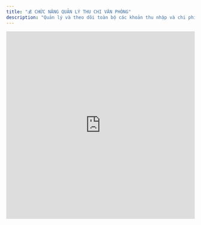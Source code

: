```yaml
---
title: "💰 CHỨC NĂNG QUẢN LÝ THU CHI VĂN PHÒNG"
description: "Quản lý và theo dõi toàn bộ các khoản thu nhập và chi phí phát sinh trong hoạt động văn phòng, đảm bảo minh bạch tài chính và kiểm soát dòng tiền hiệu quả."
---
```


<iframe width="100%" height="500px" style={{ boxShadow:"0 2px 8px 0 rgba(63,69,81,0.16)",borderRadius:"15px" }} allowtransparency="true" allowfullscreen="true" scrolling="no" title="Embedded DrawSQL IFrame" frameborder="0" src="https://drawsql.app/teams/a-2035/diagrams/quanlithuchi/embed" />

## 🎯 TỔNG QUAN

**Mục đích:** Quản lý và theo dõi toàn bộ các khoản thu nhập và chi phí phát sinh trong hoạt động văn phòng, đảm bảo minh bạch tài chính và kiểm soát dòng tiền hiệu quả.

**Bối cảnh nghiệp vụ:**

- **Quy trình vận hành:** Đề xuất → Phê duyệt → Thực hiện → Ghi nhận → Báo cáo
- **Logic nghiệp vụ:** Phân loại thu/chi, kiểm soát ngân sách, theo dõi công nợ, đối soát tài khoản
- **Tác động kinh doanh:** Kiểm soát chi phí, tối ưu dòng tiền, minh bạch tài chính, hỗ trợ ra quyết định

**Tổng quan Loại việc & Luồng nghiệp vụ**

| Tên              | Luồng tiến trình                           | Mô tả ngắn                                              |
| :--------------- | :----------------------------------------- | :------------------------------------------------------ |
| Khoản Thu        | ĐỀ XUẤT → DUYỆT → THỰC HIỆN → GHI NHẬN     | Quản lý các khoản thu từ khách hàng, hợp đồng, lãi suất |
| Khoản Chi        | ĐỀ XUẤT → DUYỆT → THỰC HIỆN → GHI NHẬN     | Quản lý chi phí vận hành, mua sắm, thanh toán           |
| Tạm Ứng          | ĐỀ XUẤT → DUYỆT → CHI TẠM ỨNG → QUYẾT TOÁN | Quản lý việc tạm ứng và quyết toán cho nhân viên        |
| Công Nợ Phải Thu | TẠO MỚI → THEO DÕI → THU TIỀN → THANH LÝ   | Quản lý các khoản nợ khách hàng chưa thanh toán         |
| Công Nợ Phải Trả | TẠO MỚI → THEO DÕI → THANH TOÁN → THANH LÝ | Quản lý các khoản nợ cần trả cho nhà cung cấp           |
| Đối Soát         | TẠO MỚI → THỰC HIỆN → HOÀN THÀNH           | Đối soát số liệu với ngân hàng, báo cáo tài chính       |

**Tóm tắt kỹ thuật**

- **6 loại việc chính**: Khoản Thu, Khoản Chi, Tạm Ứng, Công Nợ Phải Thu, Công Nợ Phải Trả, Đối Soát
- **24 trạng thái** quy trình từ đề xuất đến hoàn thành
- **32 trường dữ liệu** thu thập thông tin tài chính đầy đủ
- **12 quy tắc tự động hóa** xử lý thông báo và cập nhật
- **2 kết nối app ngoài**: Ngân hàng (Sepay), Kế toán
- **6 giao diện làm việc**: Danh sách, Kanban, Lịch, Timeline, Dashboard, Công nợ
- **8 bộ lọc thông minh** với cảnh báo tự động
- **10 khối trình bày báo cáo**: Biểu đồ thu chi, Dòng tiền, Ngân sách, Công nợ
- **3 vai trò** chuyên biệt: Nhân viên, Kế toán, Quản lý tài chính

## 📋 LOẠI VIỆC & NGHIỆP VỤ

### **1. Khoản Thu**

#### **Mô tả nghiệp vụ**

- **Mô tả nghiệp vụ**: Quản lý các khoản thu nhập từ hoạt động kinh doanh, thanh toán của khách hàng, lãi suất đầu tư
- **Ví dụ**: Thu tiền từ khách hàng ABC thanh toán hóa đơn 50 triệu VND; Thu lãi suất tiết kiệm ngân hàng 5 triệu VND

#### **Luồng tiến trình**

```
ĐỀ XUẤT → DUYỆT → THỰC HIỆN → GHI NHẬN
              ↓           ↓
          TỪ CHỐI    TẠM DỪNG → THỰC HIỆN
                              ↓
                          HỦY BỎ
```

**Bảng chi tiết các Trạng thái**

| Trạng thái | Nghiệp vụ                                      | Cài đặt nâng cao                                                                 |
| :--------- | :--------------------------------------------- | :------------------------------------------------------------------------------- |
| ĐỀ XUẤT    | Tạo đề xuất khoản thu, nhập thông tin chi tiết | **Phân quyền**: Nhân viên, Kế toán                                               |
| DUYỆT      | Quản lý xem xét và phê duyệt khoản thu         | **Phân quyền**: Quản lý tài chính; **Điều kiện**: Có đầy đủ thông tin khách hàng |
| TỪ CHỐI    | Khoản thu không được duyệt, ghi rõ lý do       | **Tự động hoá**: Gửi thông báo lý do từ chối                                     |
| THỰC HIỆN  | Tiến hành thu tiền thực tế                     | **Màn hình nhập**: Số tiền thực thu, Phương thức thu                             |
| TẠM DỪNG   | Tạm dừng việc thu do vấn đề phát sinh          | **Tự động hoá**: Tạo nhắc việc theo dõi                                          |
| GHI NHẬN   | Ghi nhận khoản thu vào sổ sách                 | **Tự động hoá**: Cập nhật báo cáo dòng tiền                                      |
| HỦY BỎ     | Hủy bỏ khoản thu                               | **Phân quyền**: Quản lý tài chính                                                |

#### **Màn hình trường dữ liệu**

| Nhóm thông tin      | Trường dữ liệu                                                      | Ghi chú                       |
| :------------------ | :------------------------------------------------------------------ | :---------------------------- |
| Thông tin cơ bản    | Mã khoản thu, Tiêu đề, Mô tả, Ngày đề xuất                          | Định danh và mô tả khoản thu  |
| Thông tin tài chính | Số tiền dự kiến, Đơn vị tiền tệ, Loại thu, Danh mục thu             | Chi tiết về số liệu tài chính |
| Thông tin đối tác   | Khách hàng/Đơn vị trả, Hợp đồng liên quan, Hóa đơn/Chứng từ         | Thông tin về nguồn thu        |
| Thực hiện           | Ngày thu dự kiến, Phương thức thu, Tài khoản nhận, Số tiền thực thu | Chi tiết thực hiện thu tiền   |

### **2. Khoản Chi**

#### **Mô tả nghiệp vụ**

- **Mô tả nghiệp vụ**: Quản lý các khoản chi phí vận hành, mua sắm thiết bị, thanh toán nhà cung cấp, chi phí nhân sự
- **Ví dụ**: Chi phí mua máy tính cho phòng IT 30 triệu VND; Thanh toán tiền điện văn phòng tháng 3 năm 2024

#### **Luồng tiến trình**

```
ĐỀ XUẤT → DUYỆT → THỰC HIỆN → GHI NHẬN
              ↓           ↓
          TỪ CHỐI    TẠM DỪNG → THỰC HIỆN
                              ↓
                          HỦY BỎ
```

**Bảng chi tiết các Trạng thái**

| Trạng thái | Nghiệp vụ                                   | Cài đặt nâng cao                                                             |
| :--------- | :------------------------------------------ | :--------------------------------------------------------------------------- |
| ĐỀ XUẤT    | Tạo đề xuất chi tiêu, justification chi phí | **Phân quyền**: Nhân viên, Trưởng phòng                                      |
| DUYỆT      | Xem xét tính hợp lý và phê duyệt            | **Điều kiện**: Trong ngân sách được duyệt; **Phân quyền**: Quản lý tài chính |
| TỪ CHỐI    | Không duyệt chi tiêu, có lý do rõ ràng      | **Tự động hoá**: Thông báo lý do và hướng dẫn                                |
| THỰC HIỆN  | Tiến hành chi tiền, mua sắm                 | **Màn hình nhập**: Hóa đơn thực tế, Số tiền chi                              |
| TẠM DỪNG   | Tạm dừng thực hiện do vấn đề                | **Tự động hoá**: Nhắc việc review định kỳ                                    |
| GHI NHẬN   | Ghi nhận chi phí vào sổ sách                | **Tự động hoá**: Cập nhật ngân sách còn lại                                  |
| HỦY BỎ     | Hủy khoản chi                               | **Phân quyền**: Quản lý tài chính                                            |

#### **Màn hình trường dữ liệu**

| Nhóm thông tin      | Trường dữ liệu                                                     | Ghi chú                       |
| :------------------ | :----------------------------------------------------------------- | :---------------------------- |
| Thông tin cơ bản    | Mã khoản chi, Tiêu đề, Mô tả, Ngày đề xuất                         | Định danh và mô tả khoản chi  |
| Thông tin tài chính | Số tiền dự kiến, Đơn vị tiền tệ, Loại chi, Danh mục chi            | Chi tiết về số liệu tài chính |
| Thông tin đối tác   | Nhà cung cấp, Hợp đồng mua, Báo giá                                | Thông tin về đối tác chi trả  |
| Thực hiện           | Ngày chi dự kiến, Phương thức chi, Tài khoản chi, Số tiền thực chi | Chi tiết thực hiện chi trả    |

### **3. Tạm Ứng**

#### **Mô tả nghiệp vụ**

- **Mô tả nghiệp vụ**: Quản lý việc tạm ứng tiền cho nhân viên thực hiện công việc và quyết toán sau khi hoàn thành
- **Ví dụ**: Tạm ứng 10 triệu cho nhân viên đi công tác; Tạm ứng 5 triệu mua văn phòng phẩm khẩn cấp

#### **Luồng tiến trình**

```
ĐỀ XUẤT → DUYỆT → CHI TẠM ỨNG → QUYẾT TOÁN
              ↓              ↓
          TỪ CHỐI      TẠM DỪNG → CHI TẠM ỨNG
                                    ↓
                               HỦY BỎ
```

**Bảng chi tiết các Trạng thái**

| Trạng thái  | Nghiệp vụ                            | Cài đặt nâng cao                                      |
| :---------- | :----------------------------------- | :---------------------------------------------------- |
| ĐỀ XUẤT     | Đề xuất tạm ứng, nêu rõ mục đích     | **Phân quyền**: Nhân viên                             |
| DUYỆT       | Xem xét và phê duyệt tạm ứng         | **Phân quyền**: Trưởng phòng, Kế toán                 |
| TỪ CHỐI     | Từ chối tạm ứng                      | **Tự động hoá**: Thông báo lý do từ chối              |
| CHI TẠM ỨNG | Chi tiền tạm ứng cho nhân viên       | **Tự động hoá**: Tạo nhắc việc quyết toán             |
| TẠM DỪNG    | Tạm dừng chi do vấn đề               | **Tự động hoá**: Cảnh báo quá hạn                     |
| QUYẾT TOÁN  | Quyết toán chi tiết, hoàn trả nếu có | **Màn hình nhập**: Hóa đơn chứng từ, Số tiền thực chi |
| HỦY BỎ      | Hủy tạm ứng                          | **Phân quyền**: Kế toán                               |

#### **Màn hình trường dữ liệu**

| Nhóm thông tin      | Trường dữ liệu                                        | Ghi chú                     |
| :------------------ | :---------------------------------------------------- | :-------------------------- |
| Thông tin tạm ứng   | Mã tạm ứng, Mục đích, Người đề xuất, Ngày đề xuất     | Thông tin cơ bản về tạm ứng |
| Thông tin tài chính | Số tiền tạm ứng, Thời hạn quyết toán, Loại chi phí    | Chi tiết tài chính          |
| Quyết toán          | Số tiền thực chi, Số tiền hoàn lại, Chứng từ đính kèm | Thông tin quyết toán        |

### **4. Công Nợ Phải Thu**

#### **Mô tả nghiệp vụ**

- **Mô tả nghiệp vụ**: Quản lý các khoản tiền mà khách hàng/đối tác nợ công ty, theo dõi hạn thanh toán và đòi nợ
- **Ví dụ**: Khách hàng XYZ nợ 100 triệu từ hóa đơn tháng 2, hạn thanh toán 15/3; Công ty ABC chưa thanh toán tiền dịch vụ tư vấn 50 triệu

#### **Luồng tiến trình**

```
TẠO MỚI → THEO DÕI → THU TIỀN → THANH LÝ
              ↓           ↓
          QUÁ HẠN    ĐIỀU CHỈNH → THEO DÕI
              ↓
         XỬ LÝ NỢ XẤU
```

**Bảng chi tiết các Trạng thái**

| Trạng thái   | Nghiệp vụ                             | Cài đặt nâng cao                                                  |
| :----------- | :------------------------------------ | :---------------------------------------------------------------- |
| TẠO MỚI      | Tạo khoản công nợ từ hóa đơn/hợp đồng | **Tự động hoá**: Tự động tạo từ Khoản Thu khi chưa nhận được tiền |
| THEO DÕI     | Theo dõi tiến độ thanh toán           | **Tự động hoá**: Nhắc việc theo dõi trước hạn 3 ngày              |
| QUÁ HẠN      | Công nợ đã quá hạn thanh toán         | **Tự động hoá**: Gửi thông báo nhắc nở khách hàng                 |
| ĐIỀU CHỈNH   | Điều chỉnh số tiền hoặc thời hạn      | **Phân quyền**: Kế toán, Quản lý tài chính                        |
| THU TIỀN     | Đã thu được tiền từ khách hàng        | **Tự động hoá**: Cập nhật báo cáo dòng tiền                       |
| XỬ LÝ NỢ XẤU | Xử lý nợ khó đòi hoặc nợ xấu          | **Phân quyền**: Quản lý tài chính                                 |
| THANH LÝ     | Hoàn tất xử lý công nợ                | **Tự động hoá**: Cập nhật báo cáo công nợ                         |

#### **Màn hình trường dữ liệu**

| Nhóm thông tin      | Trường dữ liệu                                                  | Ghi chú                      |
| :------------------ | :-------------------------------------------------------------- | :--------------------------- |
| Thông tin nợ        | Mã công nợ, Khách hàng/Đối tác, Hóa đơn gốc, Ngày phát sinh     | Thông tin cơ bản về khoản nợ |
| Thông tin tài chính | Số tiền gốc, Số tiền đã thu, Số tiền còn lại, Tiền phạt trễ hạn | Chi tiết về số liệu nợ       |
| Thời hạn            | Ngày đến hạn, Số ngày quá hạn, Ghi chú xử lý                    | Thông tin về thời gian       |
| Xử lý               | Biện pháp đòi nợ, Tình trạng xử lý, Kết quả                     | Chi tiết về việc xử lý nợ    |

### **5. Công Nợ Phải Trả**

#### **Mô tả nghiệp vụ**

- **Mô tả nghiệp vụ**: Quản lý các khoản tiền công ty cần trả cho nhà cung cấp, đối tác, theo dõi hạn thanh toán
- **Ví dụ**: Nợ công ty vệ sinh ABC 20 triệu tiền dịch vụ tháng 3; Nợ nhà cung cấp văn phòng phẩm 15 triệu đã mua hàng

#### **Luồng tiến trình**

```
TẠO MỚI → THEO DÕI → THANH TOÁN → THANH LÝ
              ↓           ↓
          QUÁ HẠN    ĐIỀU CHỈNH → THEO DÕI
              ↓
         THƯƠNG LƯỢNG
```

**Bảng chi tiết các Trạng thái**

| Trạng thái   | Nghiệp vụ                           | Cài đặt nâng cao                                              |
| :----------- | :---------------------------------- | :------------------------------------------------------------ |
| TẠO MỚI      | Tạo khoản phải trả từ hóa đơn mua   | **Tự động hoá**: Tự động tạo từ Khoản Chi khi chưa thanh toán |
| THEO DÕI     | Theo dõi đến hạn thanh toán         | **Tự động hoá**: Nhắc việc chuẩn bị thanh toán trước 5 ngày   |
| QUÁ HẠN      | Đã quá hạn thanh toán               | **Tự động hoá**: Cảnh báo ưu tiên thanh toán                  |
| ĐIỀU CHỈNH   | Thỏa thuận lại điều kiện thanh toán | **Phân quyền**: Quản lý tài chính                             |
| THƯƠNG LƯỢNG | Đàm phán gia hạn hoặc giảm trừ      | **Phân quyền**: Quản lý tài chính                             |
| THANH TOÁN   | Đã thanh toán cho nhà cung cấp      | **Tự động hoá**: Ghi nhận vào sổ chi                          |
| THANH LÝ     | Hoàn tất nghĩa vụ thanh toán        | **Tự động hoá**: Cập nhật báo cáo công nợ                     |

#### **Màn hình trường dữ liệu**

| Nhóm thông tin      | Trường dữ liệu                                                      | Ghi chú                            |
| :------------------ | :------------------------------------------------------------------ | :--------------------------------- |
| Thông tin nợ        | Mã công nợ, Nhà cung cấp, Hóa đơn mua, Ngày phát sinh               | Thông tin cơ bản về khoản phải trả |
| Thông tin tài chính | Số tiền gốc, Số tiền đã trả, Số tiền còn lại, Chiết khấu được hưởng | Chi tiết về số liệu nợ             |
| Thời hạn            | Ngày đến hạn, Số ngày quá hạn, Điều kiện thanh toán                 | Thông tin về thời gian             |
| Xử lý               | Kế hoạch thanh toán, Tình trạng thương lượng, Ghi chú               | Chi tiết về việc xử lý             |

### **6. Đối Soát**

#### **Mô tả nghiệp vụ**

- **Mô tả nghiệp vụ**: Đối soát số liệu thu chi với sổ sách ngân hàng, báo cáo tài chính để đảm bảo tính chính xác
- **Ví dụ**: Đối soát thu chi tháng 3/2024 với sao kê ngân hàng; Đối soát công nợ với các nhà cung cấp

#### **Luồng tiến trình**

```
TẠO MỚI → THỰC HIỆN → HOÀN THÀNH
                ↓
           TẠM DỪNG → THỰC HIỆN
```

#### **Màn hình trường dữ liệu**

| Nhóm thông tin     | Trường dữ liệu                                         | Ghi chú                    |
| :----------------- | :----------------------------------------------------- | :------------------------- |
| Thông tin đối soát | Kỳ đối soát, Loại đối soát, Người thực hiện            | Thông tin về việc đối soát |
| Kết quả            | Số liệu hệ thống, Số liệu thực tế, Chênh lệch, Ghi chú | Chi tiết kết quả đối soát  |

#### **Mối quan hệ giữa các Loại việc**

**Kết nối Loại việc**

| 2 Loại việc kết nối          | Mô tả                                                     |
| :--------------------------- | :-------------------------------------------------------- |
| Khoản Thu ↔ Công Nợ Phải Thu | Khoản Thu chưa nhận tiền sẽ tự động tạo Công Nợ Phải Thu  |
| Khoản Chi ↔ Công Nợ Phải Trả | Khoản Chi chưa thanh toán sẽ tự động tạo Công Nợ Phải Trả |
| Tạm Ứng ↔ Khoản Chi          | Quyết toán Tạm Ứng có thể tạo ra các Khoản Chi cụ thể     |
| Đối Soát ↔ Tất cả loại việc  | Đối Soát cần tham chiếu đến tất cả giao dịch thu chi      |

**Trường chọn Đầu việc**

| Tên trường           | Tham chiếu                  | Mô tả                                              |
| :------------------- | :-------------------------- | :------------------------------------------------- |
| Hóa đơn gốc          | Công Nợ → Khoản Thu/Chi     | Công nợ tham chiếu đến hóa đơn phát sinh ban đầu   |
| Thanh toán liên quan | Công Nợ → Khoản Thu/Chi     | Liên kết với các lần thanh toán từng phần          |
| Đối soát liên quan   | Đối Soát → Tất cả loại việc | Đối soát tham chiếu đến các giao dịch cần kiểm tra |

**Trường bảng dữ liệu**

| Loại việc & Tên trường              | Tham chiếu                                | Cột thủ công                           |
| :---------------------------------- | :---------------------------------------- | :------------------------------------- |
| Đối Soát - Bảng chi tiết giao dịch  | Khoản Thu/Chi → Số tiền, Ngày, Trạng thái | Ghi chú đối soát, Chênh lệch, Xác nhận |
| Công Nợ Phải Thu - Lịch sử thu tiền | Khoản Thu → Số tiền thu, Ngày thu         | Ghi chú thu tiền, Phí ngân hàng        |

## 👥 VAI TRÒ

| Tên vai trò         | Mô tả                                               | Phân quyền & Thông báo                                                   |
| :------------------ | :-------------------------------------------------- | :----------------------------------------------------------------------- |
| Nhân viên Tài chính | Nhân viên thực hiện các nghiệp vụ thu chi hàng ngày | Tạo đề xuất, cập nhật thông tin; Nhận thông báo về trạng thái đề xuất    |
| Kế toán             | Kiểm soát và ghi sổ các giao dịch tài chính         | Duyệt khoản chi nhỏ, ghi nhận sổ sách; Nhận thông báo tất cả giao dịch   |
| Quản lý Tài chính   | Phê duyệt các khoản thu chi quan trọng              | Duyệt khoản lớn, xem báo cáo tổng hợp; Nhận thông báo cảnh báo ngân sách |

## ⚙️ TỰ ĐỘNG HOÁ

### **Quy tắc tự động trên tiến trình**

| Loại việc & Trạng thái     | Hành động tự động                                           |
| :------------------------- | :---------------------------------------------------------- |
| Khoản Thu → GHI NHẬN       | Cập nhật dòng tiền, gửi thông báo hoàn thành                |
| Khoản Chi → GHI NHẬN       | Trừ ngân sách, cập nhật báo cáo chi phí                     |
| Tạm Ứng → CHI TẠM ỨNG      | Tạo nhắc việc quyết toán sau 15 ngày                        |
| Công Nợ Phải Thu → QUÁ HẠN | Gửi email nhắc nở khách hàng, thông báo nhân viên phụ trách |
| Công Nợ Phải Trả → QUÁ HẠN | Cảnh báo ưu tiên thanh toán, thông báo quản lý tài chính    |
| Tất cả → TỪ CHỐI           | Gửi email thông báo lý do từ chối                           |

### **Quy tắc chạy ngầm**

| Tên quy tắc                 | Cách kích hoạt                   | Hành động tự động                                       |
| :-------------------------- | :------------------------------- | :------------------------------------------------------ |
| Tạo công nợ từ thu chi      | Khi Khoản Thu/Chi quá hạn 7 ngày | Tự động tạo Công Nợ tương ứng                           |
| Cảnh báo công nợ quá hạn    | Lịch trình hàng ngày             | Gửi danh sách công nợ quá hạn cho Quản lý               |
| Cảnh báo quá hạn quyết toán | Lịch trình hàng ngày             | Gửi thông báo những tạm ứng quá 30 ngày chưa quyết toán |
| Báo cáo thu chi tuần        | Lịch trình thứ 2 hàng tuần       | Gửi báo cáo tổng hợp thu chi và công nợ tuần qua        |
| Cảnh báo ngân sách          | Khi cập nhật khoản chi           | Cảnh báo khi chi phí vượt 80% ngân sách tháng           |
| Nhắc thanh toán sắp đến hạn | Lịch trình hàng ngày             | Nhắc các khoản phải trả sắp đến hạn trong 5 ngày        |

### **Kết nối app ngoài**

| Tên quy tắc & App ngoài             | Cách kích hoạt          | Hành động tự động                                |
| :---------------------------------- | :---------------------- | :----------------------------------------------- |
| Đồng bộ giao dịch Ngân hàng (Sepay) | Webhook từ Sepay        | Tự động tạo khoản thu khi có tiền vào tài khoản  |
| Xuất dữ liệu Kế toán (Excel)        | Hành động trên Đối soát | Xuất file Excel báo cáo thu chi theo mẫu kế toán |

## 🖥️ GIAO DIỆN LÀM VIỆC, BỘ LỌC, BÁO CÁO

### **Giao diện**

| Tên giao diện \+ Loại            | Mô tả                                        | Nguồn dữ liệu                                 |
| :------------------------------- | :------------------------------------------- | :-------------------------------------------- |
| Thu Chi Tổng Quan \+ Danh sách   | Xem tất cả khoản thu chi theo dạng bảng      | Tất cả loại việc, sắp xếp theo ngày           |
| Quy Trình Duyệt \+ Kanban        | Theo dõi trạng thái duyệt các khoản thu chi  | Khoản Thu và Khoản Chi ở trạng thái chờ duyệt |
| Lịch Thu Chi \+ Lịch             | Xem lịch thu chi theo tháng                  | Khoản Thu và Chi có ngày dự kiến              |
| Timeline Dòng Tiền \+ Timeline   | Theo dõi dòng tiền theo thời gian            | Tất cả giao dịch đã ghi nhận                  |
| Dashboard Tài Chính \+ Dashboard | Báo cáo tổng quan tình hình tài chính        | Tất cả dữ liệu thu chi                        |
| Quản Lý Công Nợ \+ Danh sách     | Theo dõi tất cả công nợ phải thu và phải trả | Công Nợ Phải Thu và Phải Trả                  |

### **Bộ lọc**

| Tên \+ mô tả             | Tiêu chí lọc                                         | Thông báo                                       |
| :----------------------- | :--------------------------------------------------- | :---------------------------------------------- |
| Chờ Duyệt Khẩn Cấp       | Khoản chi \> 10 triệu ở trạng thái Đề xuất \> 2 ngày | Gửi thông báo hàng ngày cho Quản lý tài chính   |
| Tạm Ứng Quá Hạn          | Tạm ứng đã chi \> 30 ngày chưa quyết toán            | Gửi thông báo tuần cho Kế toán và người tạm ứng |
| Ngân Sách Cảnh Báo       | Chi phí tháng hiện tại \> 80% ngân sách              | Gửi thông báo ngay cho Quản lý tài chính        |
| Thu Lớn Chưa Về          | Khoản thu \> 50 triệu quá hạn dự kiến \> 7 ngày      | Gửi thông báo hàng ngày cho Nhân viên phụ trách |
| Công Nợ Phải Thu Quá Hạn | Công nợ phải thu quá hạn \> 15 ngày                  | Gửi thông báo hàng ngày cho Sale và Kế toán     |
| Công Nợ Phải Trả Ưu Tiên | Công nợ phải trả quá hạn hoặc sắp đến hạn 3 ngày     | Gửi thông báo hàng ngày cho Quản lý tài chính   |
| Nợ Xấu Tiềm Năng         | Công nợ phải thu quá hạn \> 90 ngày                  | Gửi thông báo tuần cho Giám đốc                 |
| Thanh Toán Khẩn Cấp      | Công nợ phải trả của nhà cung cấp quan trọng         | Gửi thông báo ngay cho Quản lý tài chính        |

### **Báo cáo**

| Tên Khối trình bày \+ Loại                      | Cách tổng hợp & trình bày dữ liệu                   |
| :---------------------------------------------- | :-------------------------------------------------- |
| Biểu Đồ Thu Chi Tháng \+ Biểu đồ cột            | So sánh thu và chi theo từng tháng trong năm        |
| Dòng Tiền Tích Lũy \+ Biểu đồ đường             | Hiển thị xu hướng dòng tiền tích lũy theo thời gian |
| Phân Bổ Chi Phí \+ Biểu đồ tròn                 | Tỷ lệ các danh mục chi phí trong tổng chi           |
| Bảng Ngân Sách \+ Bộ đếm                        | So sánh chi phí thực tế với ngân sách đã duyệt      |
| Top Nhà Cung Cấp \+ Thống kê 1 chiều            | Danh sách nhà cung cấp theo số tiền thanh toán      |
| Thu Chi Theo Phòng Ban \+ Thống kê 2 chiều      | Ma trận thu chi theo phòng ban và danh mục          |
| Giao Dịch Gần Đây \+ Danh sách                  | 20 giao dịch thu chi mới nhất                       |
| Cập Nhật Tài Chính \+ Updates                   | Hoạt động cập nhật mới nhất trên các khoản thu chi  |
| Tổng Quan Công Nợ \+ Bộ đếm                     | Tổng công nợ phải thu, phải trả và tỷ lệ quá hạn    |
| Bảng Xếp Hạng Khách Hàng Nợ \+ Thống kê 1 chiều | Top khách hàng có công nợ cao nhất                  |